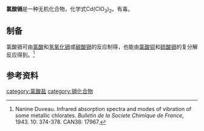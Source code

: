 {{chembox
| verifiedrevid = 
|   Name = 氯酸镉
| ImageFileL2= Chlorat-Ion.svg
| ImageFileL1 = Cd2+.svg
| ImageSizeL1 = 56px
| ImageFileR2 = Chlorat-Ion.svg
|   ImageName = 
|   OtherNames = Cadmium chlorate
| Section1 = {{Chembox Identifiers
|   ChemSpiderID_Ref = {{chemspidercite|correct|chemspider}}
| ChemSpiderID = 
| PubChem =
| InChI =
| InChIKey =
| SMILES = [Cd+2].[O-]Cl(=O)=O.[O-]Cl(=O)=O
| StdInChI_Ref = {{stdinchicite|correct|chemspider}}
| StdInChI =
| StdInChIKey_Ref = {{stdinchicite|correct|chemspider}}
| StdInChIKey = 
| CASNo = 22750-54-5
| CASNo_Ref = {{cascite|correct|CAS}}
  }}
| Section2 = {{Chembox Properties
|   Formula = Cd(ClO<sub>3</sub>)<sub>2</sub>
|   MolarMass = 279.317
|   Appearance = 无色潮解性晶体（二水物）<ref>《无机化合物的性质表解》.商务出版社.1957年.P<sub>145</sub>. 二水合氯酸镉</ref>
|   Density = 2.28g/cm3<ref name=wj>《无机化学丛书》.第六卷 卤素 铜分族 锌分族. P<sub>786</sub>. 16.卤酸盐</ref>
|   MeltingPt = 80℃（二水）<ref name=wj />
|   BoilingPt = 
|   Solvent = 
|   SolubleOther = 298g/100mL水(0℃)（二水）<br />487g/100mL水（65℃）（二水）<ref name=wj />
  }}
| Section7 = {{Chembox Hazards
|  EUHazardSymbol =
|  RPhrases =
|  SPhrases =
|  FlashPt = 
|  pKa = 
|  pKb = 
|  EUClass =
|  EUIndex = 
|  MainHazards = 
|  NFPA-H = 
|  NFPA-F = 
|  NFPA-R = 
|  NFPA-O = 
|  RSPhrases = 
|  Autoignition = 
|  ExploLimits = 
|  PEL = 
  }}
| Section8 = {{Chembox Related
|   Function = 
|   OtherFunctn = 
|   OtherCpds = [[高氯酸镉|高氯酸镉]]
  }}
}}
'''氯酸镉'''是一种无机化合物，化学式Cd(ClO<sub>3</sub>)<sub>2</sub>。有毒。

==制备==
氯酸镉可由[[氯酸|氯酸]]和[[氢氧化镉|氢氧化镉]]或[[碳酸镉|碳酸镉]]的反应制得，也能由[[氯酸钡|氯酸钡]]和[[硫酸镉|硫酸镉]]的复分解反应得到。<ref>Nanine Duveau. Infrared absorption spectra and modes of vibration of some metallic chlorates. ''Bulletin de la Societe Chimique de France'', 1943. 10: 374-378. CAN38: 17967.</ref>

==参考资料==
{{reflist}}
{{氯酸盐}}
[[category:氯酸盐|category:氯酸盐]]
[[category:镉化合物|category:镉化合物]]